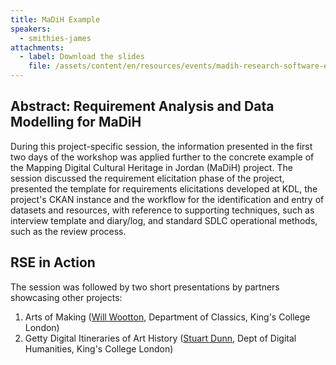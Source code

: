 ```yaml
---
title: MaDiH Example
speakers:
  - smithies-james
attachments:
  - label: Download the slides
    file: /assets/content/en/resources/events/madih-research-software-engineering-training/sessions/5/3.1-MaDiH_Example.pdf
---
```

## Abstract: Requirement Analysis and Data Modelling for MaDiH

During this project-specific session, the information presented in the first two days of the workshop was applied further to the concrete example of the Mapping Digital Cultural Heritage in Jordan (MaDiH) project. The session discussed the requirement elicitation phase of the project, presented the template for requirements elicitations developed at KDL, the project's CKAN instance and the workflow for the identification and entry of datasets and resources, with reference to supporting techniques, such as interview template and diary/log, and standard SDLC operational methods, such as the review process.

## RSE in Action

The session was followed by two short presentations by partners showcasing other projects:

1. Arts of Making ([Will Wootton](https://www.kcl.ac.uk/people/will-wootton), Department of Classics, King's College London)
2. Getty Digital Itineraries of Art History ([Stuart Dunn](https://www.kcl.ac.uk/people/stuart-dunn), Dept of Digital Humanities, King's College London)
